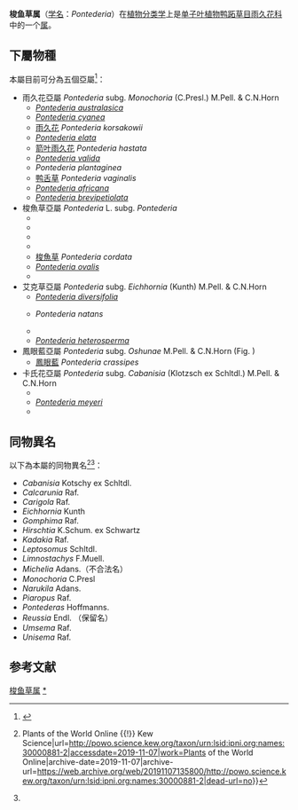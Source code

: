 {{Automatic taxobox
| name = 梭鱼草属
| image = Pontederia_cordata.JPG
| image_width = 200px
| image_caption = [[梭鱼草|梭鱼草]] ''Pontederia cordata''
| taxon = Pontederia
| authority = [[卡尔·林奈|L.]], 1753{{r|kew}}
| subdivision_ranks = [[种|种]]{{r|theplantlist}}
| type species = [[梭魚草|梭魚草]] ''Pontederia cordata''
| type species authority = L.
| subdivision = 見內文
| synonyms_ref = {{r|kew}}
| synonyms = 見內文
}}

'''梭鱼草属'''（[[学名|学名]]：''Pontederia''）在[[植物分类学|植物分类学]]上是[[单子叶植物|单子叶植物]][[鸭跖草目|鸭跖草目]][[雨久花科|雨久花科]]中的一个[[属_(生物)|属]]{{r|theplantlist}}。

== 下屬物種 ==
本屬目前可分為五個亞屬<ref name=":0">{{Cite journal|title=Total evidence phylogeny of Pontederiaceae (Commelinales) sheds light on the necessity of its recircumscription and synopsis of Pontederia L.|url=https://phytokeys.pensoft.net/article/27652/|last=Pellegrini|first=Marco O. O.|last2=Horn|first2=Charles N.|date=2018-08-29|journal=PhytoKeys|doi=10.3897/phytokeys.108.27652|volume=108|pages=25–83|language=en|issn=1314-2003|last3=Almeida|first3=Rafael F.|access-date=2019-11-07|archive-date=2019-09-04|archive-url=https://web.archive.org/web/20190904082912/https://phytokeys.pensoft.net/article/27652/|dead-url=no}}</ref>：

* 雨久花亞屬 ''Pontederia'' subg. ''Monochoria''  (C.Presl.) M.Pell. & C.N.Horn
** ''[[Pontederia_australasica|Pontederia australasica]]''
** ''[[Pontederia_cyanea|Pontederia cyanea]]''
** [[雨久花|雨久花]] ''Pontederia korsakowii''
** ''[[Pontederia_elata|Pontederia elata]]''
** [[箭叶雨久花|箭叶雨久花]] ''Pontederia hastata''
** ''[[Pontederia_valida|Pontederia valida]]''
** ''Pontederia plantaginea''
** [[鸭舌草|鸭舌草]] ''Pontederia vaginalis''
** ''[[Pontederia_africana|Pontederia africana]]''
** ''[[Pontederia_brevipetiolata|Pontederia brevipetiolata]]''
* 梭魚草亞屬 ''Pontederia'' L. subg. ''Pontederia''
** ''{{tsl|es|Pontederia rotundifolia||Pontederia rotundifolia}}''
** ''{{tsl|sv|Pontederia subovata||Pontederia subovata}}''
** ''{{tsl|sv|Pontederia triflora||Pontederia triflora}}''
** ''{{tsl|sv|Pontederia parviflora||Pontederia parviflora}}''
** [[梭鱼草|梭魚草]] ''Pontederia cordata''
** ''[[Pontederia_ovalis|Pontederia ovalis]]''
** ''{{tsl|es|Pontederia sagittata||Pontederia sagittata}}''
* 艾克草亞屬 ''Pontederia'' subg. ''Eichhornia'' (Kunth) M.Pell. & C.N.Horn
** ''[[Pontederia_diversifolia|Pontederia diversifolia]]''
** {{tsl|sv|Pontederia natans|非洲艾克草}} ''Pontederia natans''
** ''{{tsl|en|Pontederia azurea||Pontederia azurea}}'' 
** ''[[Pontederia_heterosperma|Pontederia heterosperma]]''
* 鳳眼藍亞屬 ''Pontederia'' subg. ''Oshunae'' M.Pell. & C.N.Horn (Fig. )
** [[凤眼蓝|鳳眼藍]] ''Pontederia crassipes''
* 卡氏花亞屬 ''Pontederia'' subg. ''Cabanisia'' (Klotzsch ex Schltdl.) M.Pell. & C.N.Horn 
** ''{{tsl|sv|Pontederia paradoxa||Pontederia paradoxa}}''
** ''[[Pontederia_meyeri|Pontederia meyeri]]''
** ''{{tsl|sv|Pontederia paniculata||Pontederia paniculata}}''

== 同物異名 ==
以下為本屬的同物異名<ref>{{Cite web|title=Pontederia L. {{!}} Plants of the World Online {{!}} Kew Science|url=http://powo.science.kew.org/taxon/urn:lsid:ipni.org:names:30000881-2|accessdate=2019-11-07|work=Plants of the World Online|archive-date=2019-11-07|archive-url=https://web.archive.org/web/20191107135800/http://powo.science.kew.org/taxon/urn:lsid:ipni.org:names:30000881-2|dead-url=no}}</ref><ref name=":0" />：

* ''Cabanisia'' Kotschy ex Schltdl.
* ''Calcarunia'' Raf.
* ''Carigola'' Raf.
* ''Eichhornia'' Kunth
* ''Gomphima'' Raf.
* ''Hirschtia'' K.Schum. ex Schwartz
* ''Kadakia'' Raf.
* ''Leptosomus'' Schltdl.
* ''Limnostachys'' F.Muell.
* ''Michelia'' Adans.（不合法名）
* ''Monochoria'' C.Presl
* ''Narukila'' Adans.
* ''Piaropus'' Raf.
* ''Pontederas'' Hoffmanns.
* ''Reussia'' Endl. （保留名）
* ''Umsema'' Raf.
* ''Unisema'' Raf.

==参考文献==
{{reflist|refs=
<ref name="theplantlist">[http://www.theplantlist.org/1.1/browse/A/Pontederiaceae/Pontederia/ ''Pontederia'']. In: ''The Plant List'' (2013). Version 1.1. Published on the Internet; http://www.theplantlist.org/ [2016-4-21].</ref>
<ref name="kew">''[http://apps.kew.org/wcsp/namedetail.do?name_id=259440 Pontederia]''. In: Govaerts, R. (2016). ''World Checklist of Pontederiaceae''. Facilitated by the Royal Botanic Gardens, Kew. Published on the Internet; http://apps.kew.org/wcsp/ Retrieved 2016-4-21.</ref>
}}
{{维基物种|Pontederia}}
{{commons category|Pontederia}}
{{Taxonbar|from=Q2407184}}

[[Category:雨久花科|梭鱼草属]]
[[Category:梭鱼草属|*]]


{{植物小作品}}